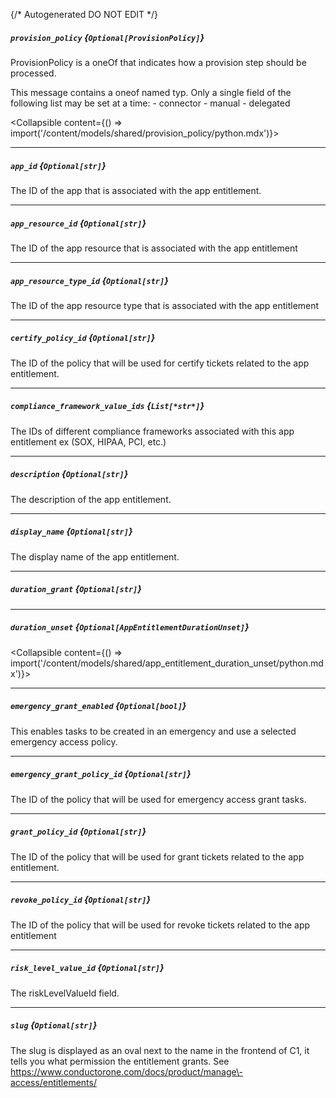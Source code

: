 {/* Autogenerated DO NOT EDIT  */}

##### `provision_policy` *{`Optional[ProvisionPolicy]`}*
ProvisionPolicy is a oneOf that indicates how a provision step should be processed.

This message contains a oneof named typ. Only a single field of the following list may be set at a time:
  \- connector
  \- manual
  \- delegated

<Collapsible content={() => import('/content/models/shared/provision_policy/python.mdx')}>
</Collapsible>

---
##### `app_id` *{`Optional[str]`}*
The ID of the app that is associated with the app entitlement.

---
##### `app_resource_id` *{`Optional[str]`}*
The ID of the app resource that is associated with the app entitlement

---
##### `app_resource_type_id` *{`Optional[str]`}*
The ID of the app resource type that is associated with the app entitlement

---
##### `certify_policy_id` *{`Optional[str]`}*
The ID of the policy that will be used for certify tickets related to the app entitlement.

---
##### `compliance_framework_value_ids` *{`List[*str*]`}*
The IDs of different compliance frameworks associated with this app entitlement ex (SOX, HIPAA, PCI, etc.)

---
##### `description` *{`Optional[str]`}*
The description of the app entitlement.

---
##### `display_name` *{`Optional[str]`}*
The display name of the app entitlement.

---
##### `duration_grant` *{`Optional[str]`}*

---
##### `duration_unset` *{`Optional[AppEntitlementDurationUnset]`}*
<Collapsible content={() => import('/content/models/shared/app_entitlement_duration_unset/python.mdx')}>
</Collapsible>

---
##### `emergency_grant_enabled` *{`Optional[bool]`}*
This enables tasks to be created in an emergency and use a selected emergency access policy.

---
##### `emergency_grant_policy_id` *{`Optional[str]`}*
The ID of the policy that will be used for emergency access grant tasks.

---
##### `grant_policy_id` *{`Optional[str]`}*
The ID of the policy that will be used for grant tickets related to the app entitlement.

---
##### `revoke_policy_id` *{`Optional[str]`}*
The ID of the policy that will be used for revoke tickets related to the app entitlement

---
##### `risk_level_value_id` *{`Optional[str]`}*
The riskLevelValueId field.

---
##### `slug` *{`Optional[str]`}*
The slug is displayed as an oval next to the name in the frontend of C1, it tells you what permission the entitlement grants. See https://www.conductorone.com/docs/product/manage\-access/entitlements/

